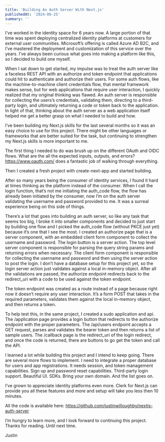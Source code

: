 ```yaml
---
title: 'Building An Auth Server With Next.js'
publishedAt: '2024-06-25'
summary: ''
---
```


I’ve worked in the identity space for 6 years now. A large portion of that time was spent deploying centralized identity platforms at customers for external user communities. Microsoft’s offering is called Azure AD B2C, and I’ve mastered the deployment and customization of this service over the years. I’ve always been curious what goes into making a platform like this, so I decided to build one myself.

When I sat down to get started, my impulse was to treat the auth server like a faceless REST API with an authorize and token endpoint that applications could hit to authenticate and authorize their users. For some auth flows, like the machine-to-machine client credentials flow, that mental framework makes sense, but for web applications that require user interaction, I quickly realized that my original thinking was flawed. An auth server is responsible for collecting the users’s credentials, validating them, directing to a third-party login, and ultimately returning a code or token back to the application. In light of that, thinking about the auth server as a web application itself helped me get a better grasp on what I needed to build and how.

I’ve been building my Next.js skills for the last several months so it was an easy choice to use for this project. There might be other languages or frameworks that are better suited for the task, but continuing to strengthen my Next.js skills is more important to me.

The first thing I needed to do was brush up on the different OAuth and OIDC flows. What are the all the expected inputs, outputs, and errors? <a href="https://www.oauth.com/">https://www.oauth.com/</a> does a fantastic job of walking through everything.

Then I created a fresh project with create-next-app and started building.

After so many years being the consumer of identity services, I found it hard at times thinking as the platform instead of the consumer. When I call the login function, that’s not me initiating the auth_code flow, the flow has already been initiated by the consumer, now I’m on the auth server validating the username and password provided to me. It was a surreal experience being on this side of things.

There’s a lot that goes into building an auth server, so like any task that seems too big, I broke it into smaller components and decided to just start by building one flow and I picked the auth_code flow (without PKCE just yet) because it’s one that I see the most. I created an authorize page that is a server component, with an embedded client form component to collect the username and password. The login button is a server action. The top level server component is responsible for parsing the query string params and returning errors when necessary. The client form component is responsible for collecting the username and password and then using the server action to post the login. I don’t have a database setup for this project yet, so the login server action just validates against a local in-memory object. After all the validations are passed, the authorize endpoint redirects back to the redirect_uri with a code to be used against the token endpoint.

The token endpoint was created as a route instead of a page because right now it doesn’t require any user interaction. It’s a form POST that takes in the required parameters, validates them against the local in-memory object, and then returns a token.

To help test this, in the same project, I created a sudo application and api. The /application page provides a login button that redirects to the authorize endpoint with the proper parameters. The /api/users endpoint accepts a GET request, parses and validates the bearer token and then returns a list of sample users. The /callback page is the redirect_uri of the login redirect, and once the code is returned, there are buttons to go get the token and call the API.

I learned a lot while building this project and I intend to keep going. There are several more flows to implement. I need to integrate a proper database for users and app registrations. It needs session, and token management capabilities. Sign up and password reset capabilities. Third-party login support. Beautiful UI. SDKs. Bring your own domain. And the list goes on.

I’ve grown to appreciate identity platforms even more. Clerk for Next.js can provide you all these features and more and setup will take you less then 10 minutes.

All the code is available here: <a href="https://github.com/justinwilloughby/nextjs-auth-server">https://github.com/justinwilloughby/nextjs-auth-server</a>

I’m hungry to learn more, and I look forward to continuing this project. Thanks for reading. Until next time.

Justin